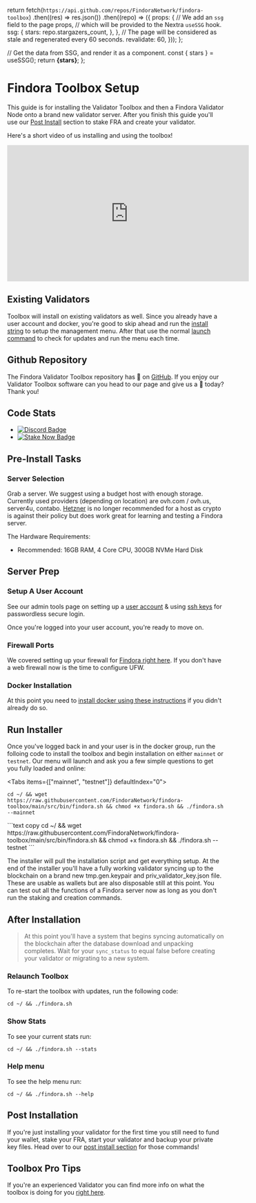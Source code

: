 
  return fetch(`https://api.github.com/repos/FindoraNetwork/findora-toolbox`)
    .then((res) => res.json())
    .then((repo) => ({
      props: {
        // We add an `ssg` field to the page props,
        // which will be provided to the Nextra `useSSG` hook.
        ssg: {
          stars: repo.stargazers_count,
        },
      },
      // The page will be considered as stale and regenerated every 60 seconds.
      revalidate: 60,
    }));
};

  // Get the data from SSG, and render it as a component.
  const { stars } = useSSG();
  return <strong>{stars}</strong>;
};

# Findora Toolbox Setup

This guide is for installing the Validator Toolbox and then a Findora Validator Node onto a brand new validator server. After you finish this guide you'll use our [Post Install](/findora/post) section to stake FRA and create your validator.

Here's a short video of us installing and using the toolbox!

<iframe
  width="560"
  height="315"
  src="https://www.youtube.com/embed/AVGirvlA5ow"
  title="YouTube video player"
  frameBorder="0"
  allow="accelerometer; autoplay; clipboard-write; encrypted-media; gyroscope; picture-in-picture"
  allowFullScreen
></iframe>

## Existing Validators

Toolbox will install on existing validators as well. Since you already have a user account and docker, you're good to skip ahead and run the [install string](/findora/toolbox#run-installer) to setup the management menu. After that use the normal [launch command](/findora/toolbox#relaunch-toolbox) to check for updates and run the menu each time.

## Github Repository

The Findora Validator Toolbox repository has <Stars /> 🌟 on [GitHub](https://github.com/FindoraNetwork/findora-toolbox). If you enjoy our Validator Toolbox software can you head to our page and give us a 🌟 today? Thank you!

## Code Stats

- [![Discord Badge](https://img.shields.io/badge/chat-discord-purple?logo=discord)](https://bit.ly/easynodediscord)
- [![Stake Now Badge](https://img.shields.io/badge/stake-findora-purple)](https://bit.ly/easynodefra)

## Pre-Install Tasks

### Server Selection

Grab a server. We suggest using a budget host with enough storage. Currently used providers (depending on location) are ovh.com / ovh.us, server4u, contabo. [Hetzner](https://hetzner.cloud/?ref=uUlKM6mNXPli) is no longer recommended for a host as crypto is against their policy but does work great for learning and testing a Findora server.

The Hardware Requirements:

- Recommended: 16GB RAM, 4 Core CPU, 300GB NVMe Hard Disk

## Server Prep

### Setup A User Account

See our admin tools page on setting up a [user account](/admin#user-account) & using [ssh keys](/admin#ssh-keys) for passwordless secure login.

Once you're logged into your user account, you're ready to move on.

### Firewall Ports

We covered setting up your firewall for [Findora right here](/findora/new#firewall). If you don't have a web firewall now is the time to configure UFW.

### Docker Installation

At this point you need to [install docker using these instructions](/admin#docker-installation) if you didn't already do so.

## Run Installer

Once you've logged back in and your user is in the docker group, run the folloing code to install the toolbox and begin installation on either `mainnet` or `testnet`. Our menu will launch and ask you a few simple questions to get you fully loaded and online:

<Tabs items={["mainnet", "testnet"]} defaultIndex="0">
  <Tab>
  ```text copy
  cd ~/ && wget https://raw.githubusercontent.com/FindoraNetwork/findora-toolbox/main/src/bin/findora.sh && chmod +x findora.sh && ./findora.sh --mainnet
  ```
  </Tab>
  <Tab>
  ```text copy
  cd ~/ && wget https://raw.githubusercontent.com/FindoraNetwork/findora-toolbox/main/src/bin/findora.sh && chmod +x findora.sh && ./findora.sh --testnet
  ```
  </Tab>
</Tabs>

The installer will pull the installation script and get everything setup. At the end of the installer you'll have a fully working validator syncing up to the blockchain on a brand new tmp.gen.keypair and priv_validator_key.json file. These are usable as wallets but are also disposable still at this point. You can test out all the functions of a Findora server now as long as you don't run the staking and creation commands.

## After Installation

> At this point you'll have a system that begins syncing automatically on the blockchain after the database download and unpacking completes. Wait for your `sync_status` to equal false before creating your validator or migrating to a new system.

### Relaunch Toolbox

To re-start the toolbox with updates, run the following code:

```text copy
cd ~/ && ./findora.sh
```

### Show Stats

To see your current stats run:
```text copy
cd ~/ && ./findora.sh --stats
```

### Help menu

To see the help menu run:
```text copy
cd ~/ && ./findora.sh --help
```

## Post Installation

If you're just installing your validator for the first time you still need to fund your wallet, stake your FRA, start your validator and backup your private key files. Head over to our [post install section](/findora/post) for those commands!

## Toolbox Pro Tips

If you're an experienced Validator you can find more info on what the toolbox is doing for you [right here](/findora/docs).
